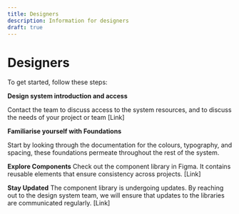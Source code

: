 ```yaml
---
title: Designers
description: Information for designers
draft: true
---
```


# Designers

To get started, follow these steps:

**Design system introduction and access**

Contact the team to discuss access to the system resources, and to discuss the needs of your project or team [Link]

**Familiarise yourself with Foundations**

Start by looking through the documentation for the colours, typography, and spacing, these foundations permeate throughout the rest of the system.

**Explore Components**
Check out the component library in Figma. It contains reusable elements that ensure consistency across projects. [Link]

**Stay Updated**
The component library is undergoing updates. By reaching out to the design system team, we will ensure that updates to the libraries are communicated regularly. [Link]
